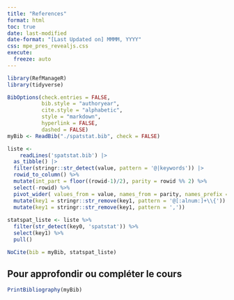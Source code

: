 ```yaml
---
title: "References"
format: html
toc: true
date: last-modified
date-format: "[Last Updated on] MMMM, YYYY"
css: mpe_pres_revealjs.css
execute: 
  freeze: auto
---
```


```r
library(RefManageR)
library(tidyverse)
```

```r
BibOptions(check.entries = FALSE,
           bib.style = "authoryear",
           cite.style = "alphabetic",
           style = "markdown",
           hyperlink = FALSE,
           dashed = FALSE)
myBib <- ReadBib("./spatstat.bib", check = FALSE)
```

::: hidden
```r
liste <- 
    readLines('spatstat.bib') |> 
  as_tibble() |> 
  filter(stringr::str_detect(value, pattern = '@|keywords')) |> 
  rowid_to_column() %>% 
  mutate(int_part = floor((rowid-1)/2), parity = rowid %% 2) %>% 
  select(-rowid) %>% 
  pivot_wider( values_from = value, names_from = parity, names_prefix = "key") |> 
  mutate(key1 = stringr::str_remove(key1, pattern = '@[:alnum:]+\\{')) |> 
  mutate(key1 = stringr::str_remove(key1, pattern = ',')) 
  
statspat_liste <- liste %>% 
  filter(str_detect(key0, 'spatstat')) %>% 
  select(key1) %>% 
  pull()

NoCite(bib = myBib, statspat_liste)

```
:::

## Pour approfondir ou compléter le cours

```r
PrintBibliography(myBib) 
```


